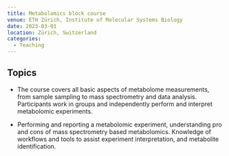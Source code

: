 ```yaml
---
title: Metabolomics block course
venue: ETH Zürich, Institute of Molecular Systems Biology
date: 2023-03-01
location: Zürich, Switzerland
categories:
  - Teaching
---
```


## Topics

* The course covers all basic aspects of metabolome measurements, from sample sampling to mass spectrometry and data analysis. Participants work in groups and independently perform and interpret metabolomic experiments.

* Performing and reporting a metabolomic experiment, understanding pro and cons of mass spectrometry based metabolomics. Knowledge of workflows and tools to assist experiment interpretation, and metabolite identification.
